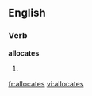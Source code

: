 
==English==

===Verb===
'''allocates'''

# {{third-person singular of|[[allocate]]}}

[[fr:allocates]]
[[vi:allocates]]